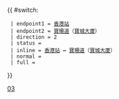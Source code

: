 {{ #switch: {{{format|}}}
  | endpoint1 = [[香港站公共運輸交匯處|香港站]]
  | endpoint2 = [[寶珊道]]（[[寶城大廈]]）
  | direction = 2
  | status =
  | inline = [[香港站公共運輸交匯處|香港站]] ↔ [[寶珊道]]（[[寶城大廈]]）
  | normal =
  | full =
}}<noinclude>[[Category:港島專線小巴路線模板|03]]</noinclude>